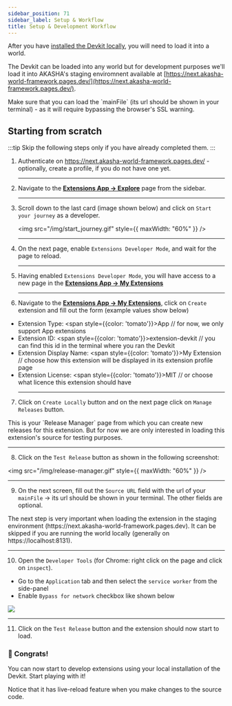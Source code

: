 ```yaml
---
sidebar_position: 71
sidebar_label: Setup & Workflow
title: Setup & Development Workflow
---
```


After you have [installed the Devkit locally](./#installation), you will need to load it into a world.

The Devkit can be loaded into any world but for development purposes we'll load it into AKASHA's staging enviromnent
available at [https://next.akasha-world-framework.pages.dev/](https://next.akasha-world-framework.pages.dev/).

<div class="tip-card">
  <p>
    Make sure that you can load the `mainFile` (its url should be shown in your
    terminal) - as it will require bypassing the browser's SSL warning.
  </p>
</div>

## Starting from scratch

:::tip
Skip the following steps only if you have already completed them.
:::

1. Authenticate on https://next.akasha-world-framework.pages.dev/ - optionally, create a profile, if you do not have one yet.
   <hr />
2. Navigate to the [**Extensions App -> Explore**](https://next.akasha-world-framework.pages.dev/@akashaorg/app-extensions/explore) page from the sidebar.

   <hr />

3. Scroll down to the last card (image shown below) and click on `Start your journey` as a developer.

   <img src="/img/start_journey.gif" style={{ maxWidth: "60%" }} />
   <hr />

4. On the next page, enable `Extensions Developer Mode`, and wait for the page to reload.

   <hr />

5. Having enabled `Extensions Developer Mode`, you will have access to a new page in the [**Extensions App -> My Extensions**](https://next.akasha-world-framework.pages.dev/@akashaorg/app-extensions/my-extensions)

   <hr />

6. Navigate to the [**Extensions App -> My Extensions**](https://next.akasha-world-framework.pages.dev/@akashaorg/app-extensions/my-extensions), click on `Create` extension and fill out the form (example values show below)

- Extension Type: <span style={{color: 'tomato'}}>App</span> // for now, we only support App extensions
- Extension ID: <span style={{color: 'tomato'}}>extension-devkit</span> // you can find this id in the terminal where you ran the Devkit
- Extension Display Name: <span style={{color: 'tomato'}}>My Extension</span> // choose how this extension will be displayed in its extension profile page
- Extension License: <span style={{color: 'tomato'}}>MIT</span> // or choose what licence this extension should have
  <hr />

7. Click on `Create Locally` button and on the next page click on `Manage Releases` button.

<div class="tip-card">
  This is your `Release Manager` page from which you can create new releases for
  this extension. But for now we are only interested in loading this extension's
  source for testing purposes.
</div>
<hr />

8. Click on the `Test Release` button as shown in the following screenshot:

<img src="/img/release-manager.gif" style={{ maxWidth: "60%" }} />
<hr />

9. On the next screen, fill out the `Source URL` field with the url of your `mainFile` -> its url should be shown in your terminal. The other fields are optional.

<div class="tip-card">
  The next step is very important when loading the extension in the staging
  environment (https://next.akasha-world-framework.pages.dev). It can be skipped
  if you are running the world locally (generally on https://localhost:8131).
</div>
<hr />

10. Open the `Developer Tools` (for Chrome: right click on the page and click on `inspect`).

- Go to the `Application` tab and then select the `service worker` from the side-panel
- Enable `Bypass for network` checkbox like shown below

<img src="/img/service-worker-bypass.png" />
<hr />

11. Click on the `Test Release` button and the extension should now start to load.

<div class="tip-card">
  <h3>🙌 Congrats!</h3>
  <p>
    You can now start to develop extensions using your local installation of the
    Devkit. Start playing with it!
  </p>
  <p>
    Notice that it has live-reload feature when you make changes to the source
    code.
  </p>
</div>
